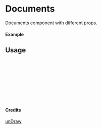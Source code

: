 
<Meta of={Documents} title="unDraw/Documents" />

# Documents

Documents component with different props.

#### Example

<Canvas of={Documents.Primary} />

## Usage

```ts
import { Documents } from "yadl-ui";

const Example = () => {
  return (
      <Documents />
  );
};

export default Example;
```

#### Credits
[unDraw](https://undraw.co/illustrations)
